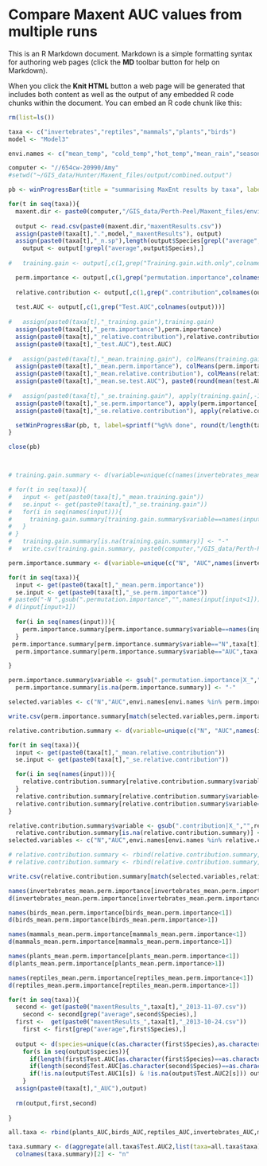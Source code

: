 Compare Maxent AUC values from multiple runs
========================================================

This is an R Markdown document. Markdown is a simple formatting syntax for authoring web pages (click the **MD** toolbar button for help on Markdown).

When you click the **Knit HTML** button a web page will be generated that includes both content as well as the output of any embedded R code chunks within the document. You can embed an R code chunk like this:

```r
rm(list=ls())

taxa <- c("invertebrates","reptiles","mammals","plants","birds")
model <- "Model3"

envi.names <- c("mean_temp", "cold_temp","hot_temp","mean_rain","seasonal_rain","mean_solar","altitude","slope","eastness","northness","rugg250","rugg500","rugg1000","terr_250","terr_500","terr_1000","cti","nvis_mvs_exotics","Banksia2000","Bare2000","Casuarina2000","Cleared2000","Eucalyptus2000","grassland2000","Melaleuca2000","Other_shrublands2000","pines2000","Woody2000","water_dist_perm","water_dist_perm_ephem","soilAtlas2M","clay","fert","nutrients")

computer <- "//654cw-20990/Amy"
#setwd("~/GIS_data/Hunter/Maxent_files/output/combined.output")

pb <- winProgressBar(title = "summarising MaxEnt results by taxa", label = "0% done",min = 0, max = length(taxa), initial = 0, width = 400)

for(t in seq(taxa)){
  maxent.dir <- paste0(computer,"/GIS_data/Perth-Peel/Maxent_files/environmental_data/100m/ibra/output/",taxa[t],"/",model,"/")
  
  output <- read.csv(paste0(maxent.dir,"maxentResults.csv"))
  assign(paste0(taxa[t],".",model,"_maxentResults"), output)
  assign(paste0(taxa[t],"_n.sp"),length(output$Species[grepl("average",output$Species)]))
    output <- output[!grepl("average",output$Species),]
  
#   training.gain <- output[,c(1,grep("Training.gain.with.only",colnames(output)))]

  perm.importance <- output[,c(1,grep("permutation.importance",colnames(output)))]
  
  relative.contribution <- output[,c(1,grep(".contribution",colnames(output)))]
  
  test.AUC <- output[,c(1,grep("Test.AUC",colnames(output)))]
  
#   assign(paste0(taxa[t],"_training.gain"),training.gain)
  assign(paste0(taxa[t],"_perm.importance"),perm.importance)
  assign(paste0(taxa[t],"_relative.contribution"),relative.contribution)
  assign(paste0(taxa[t],"_test.AUC"),test.AUC)
  
#   assign(paste0(taxa[t],"_mean.training.gain"), colMeans(training.gain[,-1]))
  assign(paste0(taxa[t],"_mean.perm.importance"), colMeans(perm.importance[,-1]))
  assign(paste0(taxa[t],"_mean.relative.contribution"), colMeans(relative.contribution[,-1]))
  assign(paste0(taxa[t],"_mean.se.test.AUC"), paste0(round(mean(test.AUC[,-1]),3)," (",round(se(test.AUC[,-1]),3),")"))
 
#   assign(paste0(taxa[t],"_se.training.gain"), apply(training.gain[,-1],2,se))
  assign(paste0(taxa[t],"_se.perm.importance"), apply(perm.importance[,-1],2,se))
  assign(paste0(taxa[t],"_se.relative.contribution"), apply(relative.contribution[,-1],2,se))

  setWinProgressBar(pb, t, label=sprintf("%g%% done", round(t/length(taxa),2)*100))
}

close(pb)



# training.gain.summary <- d(variable=unique(c(names(invertebrates_mean.training.gain),names(reptiles_mean.training.gain),names(mammals_mean.training.gain),names(birds_mean.training.gain),names(plants_mean.training.gain))),invertebrates=NA,birds=NA,mammals=NA,plants=NA,reptiles=NA)

# for(t in seq(taxa)){
#   input <- get(paste0(taxa[t],"_mean.training.gain"))
#   se.input <- get(paste0(taxa[t],"_se.training.gain"))
#   for(i in seq(names(input))){
#     training.gain.summary[training.gain.summary$variable==names(input)[i],colnames(training.gain.summary)==taxa[t]] <- paste0(round(input[i],2)," (",round(se.input[i],2),")")
#   }
# }
#   training.gain.summary[is.na(training.gain.summary)] <- "-"
#   write.csv(training.gain.summary, paste0(computer,"/GIS_data/Perth-Peel/Maxent_files/environmental_data/100m/ibra/output/training.gain.summary_",model,".csv"),row.names=F)

perm.importance.summary <- d(variable=unique(c("N", "AUC",names(invertebrates_mean.perm.importance),names(reptiles_mean.perm.importance),names(mammals_mean.perm.importance),names(birds_mean.perm.importance),names(plants_mean.perm.importance))),invertebrates=NA,birds=NA,mammals=NA,plants=NA,reptiles=NA)

for(t in seq(taxa)){
  input <- get(paste0(taxa[t],"_mean.perm.importance"))
  se.input <- get(paste0(taxa[t],"_se.perm.importance"))
# paste0("-N ",gsub(".permutation.importance","",names(input[input<1])),collapse=" ")
# d(input[input>1])  
  
  for(i in seq(names(input))){
    perm.importance.summary[perm.importance.summary$variable==names(input)[i],colnames(perm.importance.summary)==taxa[t]] <- paste0(round(input[i],2)," (",round(se.input[i],2),")")
  }
 perm.importance.summary[perm.importance.summary$variable=="N",taxa[t]] <- get(paste0(taxa[t],"_n.sp"))
  perm.importance.summary[perm.importance.summary$variable=="AUC",taxa[t]] <- get(paste0(taxa[t],"_mean.se.test.AUC"))

}

perm.importance.summary$variable <- gsub(".permutation.importance|X_","",perm.importance.summary$variable)
  perm.importance.summary[is.na(perm.importance.summary)] <- "-"

selected.variables <- c("N","AUC",envi.names[envi.names %in% perm.importance.summary$variable])

write.csv(perm.importance.summary[match(selected.variables,perm.importance.summary$variable),], paste0(computer,"/GIS_data/Perth-Peel/Maxent_files/environmental_data/100m/ibra/output/perm.importance.summary_",model,".csv"), row.names=F)

relative.contribution.summary <- d(variable=unique(c("N", "AUC",names(invertebrates_mean.relative.contribution),names(reptiles_mean.relative.contribution),names(mammals_mean.relative.contribution),names(birds_mean.relative.contribution),names(plants_mean.relative.contribution))),invertebrates=NA,birds=NA,mammals=NA,plants=NA,reptiles=NA)

for(t in seq(taxa)){
  input <- get(paste0(taxa[t],"_mean.relative.contribution"))
  se.input <- get(paste0(taxa[t],"_se.relative.contribution"))

  for(i in seq(names(input))){
    relative.contribution.summary[relative.contribution.summary$variable==names(input)[i],colnames(relative.contribution.summary)==taxa[t]] <- paste0(round(input[i],2)," (",round(se.input[i],2),")")
  }
  relative.contribution.summary[relative.contribution.summary$variable=="N",taxa[t]] <- get(paste0(taxa[t],"_n.sp"))
  relative.contribution.summary[relative.contribution.summary$variable=="AUC",taxa[t]] <- get(paste0(taxa[t],"_mean.se.test.AUC"))
}

relative.contribution.summary$variable <- gsub(".contribution|X_","",relative.contribution.summary$variable)
  relative.contribution.summary[is.na(relative.contribution.summary)] <- "-"
selected.variables <- c("N","AUC",envi.names[envi.names %in% relative.contribution.summary$variable])

# relative.contribution.summary <- rbind(relative.contribution.summary,c("AUC", invertebrates_mean.se.test.AUC, birds_mean.se.test.AUC,mammals_mean.se.test.AUC,plants_mean.se.test.AUC,reptiles_mean.se.test.AUC ))
# relative.contribution.summary <- rbind(relative.contribution.summary,c("N", nrow(invertebrates_test.AUC), nrow(birds_test.AUC),nrow(mammals_test.AUC),nrow(plants_test.AUC),nrow(reptiles_test.AUC)))

write.csv(relative.contribution.summary[match(selected.variables,relative.contribution.summary$variable),], paste0(computer,"/GIS_data/Perth-Peel/Maxent_files/environmental_data/100m/ibra/output/relative.contribution.summary_",model,".csv"), row.names=F)


```

```r

names(invertebrates_mean.perm.importance[invertebrates_mean.perm.importance<1])
d(invertebrates_mean.perm.importance[invertebrates_mean.perm.importance>1])

names(birds_mean.perm.importance[birds_mean.perm.importance<1])
d(birds_mean.perm.importance[birds_mean.perm.importance>1])

names(mammals_mean.perm.importance[mammals_mean.perm.importance<1])
d(mammals_mean.perm.importance[mammals_mean.perm.importance>1])

names(plants_mean.perm.importance[plants_mean.perm.importance<1])
d(plants_mean.perm.importance[plants_mean.perm.importance>1])

names(reptiles_mean.perm.importance[reptiles_mean.perm.importance<1])
d(reptiles_mean.perm.importance[reptiles_mean.perm.importance>1])

```

```r
for(t in seq(taxa)){
  second <- get(paste0("maxentResults_",taxa[t],"_2013-11-07.csv"))
    second <- second[grep("average",second$Species),]
  first <-  get(paste0("maxentResults_",taxa[t],"_2013-10-24.csv"))
    first <- first[grep("average",first$Species),]
  
  output <- d(species=unique(c(as.character(first$Species),as.character(second$Species))), Test.AUC1=NA,Test.AUC2=NA,AUC.diff=NA, taxa=taxa[t])
    for(s in seq(output$species)){
      if(length(first$Test.AUC[as.character(first$Species)==as.character(output$species[s])]) != 0) output$Test.AUC1[s] <- first$Test.AUC[as.character(first$Species)==as.character(output$species[s])]
      if(length(second$Test.AUC[as.character(second$Species)==as.character(output$species[s])]) != 0) output$Test.AUC2[s] <- second$Test.AUC[as.character(second$Species)==as.character(output$species[s])]
      if(!is.na(output$Test.AUC1[s]) & !is.na(output$Test.AUC2[s])) output$AUC.diff[s] <- output$Test.AUC2[s] - output$Test.AUC1[s]
    }
  assign(paste0(taxa[t],"_AUC"),output)
  
  rm(output,first,second)
  
}

all.taxa <- rbind(plants_AUC,birds_AUC,reptiles_AUC,invertebrates_AUC,mammals_AUC)

taxa.summary <- d(aggregate(all.taxa$Test.AUC2,list(taxa=all.taxa$taxa),length), mean.AUC=aggregate(all.taxa$Test.AUC2,list(taxa=all.taxa$taxa),mean, na.rm=T)[,2], mean.diff = aggregate(all.taxa$AUC.diff,list(taxa=all.taxa$taxa),mean, na.rm=T)[,2], min.diff=aggregate(all.taxa$AUC.diff,list(taxa=all.taxa$taxa),min, na.rm=T)[,2], max.diff=aggregate(all.taxa$AUC.diff,list(taxa=all.taxa$taxa),max, na.rm=T)[,2])
  colnames(taxa.summary)[2] <- "n"
  
```
